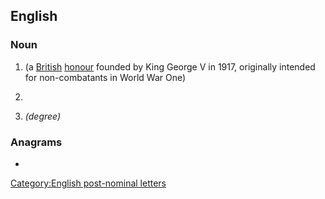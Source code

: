 ==English==

===Noun===
{{uk-noun}}

# {{initialism of|lang=en|Member of the {{w|Order of the British Empire}}}} (a [[British]] [[honour]] founded by King George V in 1917, originally intended for non-combatants in World War One)
# {{lb|en|technology}} {{initialism of|lang=en|[[molecular]] [[beam]] [[epitaxy]]}}
# {{initialism oflang=en||w:Master of Bioscience Enterprise|}} ''(degree)''

===Anagrams===
* {{anagrams|en|a=bem|B.M.E.|BEM|BME|EBM|MEB}}

[[Category:English post-nominal letters]]